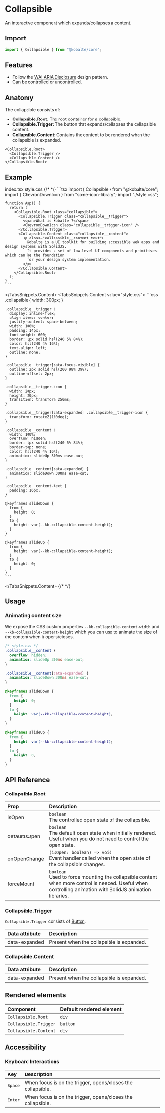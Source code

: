 
# Collapsible

An interactive component which expands/collapses a content.

## Import

```ts
import { Collapsible } from "@kobalte/core";
```

## Features

- Follow the [WAI ARIA Disclosure](https://www.w3.org/WAI/ARIA/apg/patterns/disclosure/) design pattern.
- Can be controlled or uncontrolled.

## Anatomy

The collapsible consists of:

- **Collapsible.Root:** The root container for a collapsible.
- **Collapsible.Trigger:** The button that expands/collapses the collapsible content.
- **Collapsible.Content:** Contains the content to be rendered when the collapsible is expanded.

```tsx
<Collapsible.Root>
  <Collapsible.Trigger />
  <Collapsible.Content />
</Collapsible.Root>
```

## Example

<Preview>
  <BasicExample />
</Preview>

<TabsSnippets>
  <TabsSnippets.List>
    <TabsSnippets.Trigger value="index.tsx">index.tsx</TabsSnippets.Trigger>
    <TabsSnippets.Trigger value="style.css">style.css</TabsSnippets.Trigger>
  </TabsSnippets.List>
  {/* <!-- prettier-ignore-start -->*/}
  <TabsSnippets.Content value="index.tsx">
    ```tsx
    import { Collapsible } from "@kobalte/core";
    import { ChevronDownIcon } from "some-icon-library";
    import "./style.css";

    function App() {
      return (
        <Collapsible.Root class="collapsible">
          <Collapsible.Trigger class="collapsible__trigger">
            <span>What is Kobalte ?</span>
            <ChevronDownIcon class="collapsible__trigger-icon" />
          </Collapsible.Trigger>
          <Collapsible.Content class="collapsible__content">
            <p class="collapsible__content-text">
              Kobalte is a UI toolkit for building accessible web apps and design systems with SolidJS.
              It provides a set of low-level UI components and primitives which can be the foundation
              for your design system implementation.
            </p>
          </Collapsible.Content>
        </Collapsible.Root>
      );
    }
    ```

  </TabsSnippets.Content>
  <TabsSnippets.Content value="style.css">
    ```css
    .collapsible {
      width: 300px;
    }

    .collapsible__trigger {
      display: inline-flex;
      align-items: center;
      justify-content: space-between;
      width: 100%;
      padding: 14px;
      font-weight: 600;
      border: 1px solid hsl(240 5% 84%);
      color: hsl(240 4% 16%);
      text-align: left;
      outline: none;
    }

    .collapsible__trigger[data-focus-visible] {
      outline: 2px solid hsl(200 98% 39%);
      outline-offset: 2px;
    }

    .collapsible__trigger-icon {
      width: 20px;
      height: 20px;
      transition: transform 250ms;
    }

    .collapsible__trigger[data-expanded] .collapsible__trigger-icon {
      transform: rotateZ(180deg);
    }

    .collapsible__content {
      width: 100%;
      overflow: hidden;
      border: 1px solid hsl(240 5% 84%);
      border-top: none;
      color: hsl(240 4% 16%);
      animation: slideUp 300ms ease-out;
    }

    .collapsible__content[data-expanded] {
      animation: slideDown 300ms ease-out;
    }

    .collapsible__content-text {
      padding: 16px;
    }

    @keyframes slideDown {
      from {
        height: 0;
      }
      to {
        height: var(--kb-collapsible-content-height);
      }
    }

    @keyframes slideUp {
      from {
        height: var(--kb-collapsible-content-height);
      }
      to {
        height: 0;
      }
    }
    ```

  </TabsSnippets.Content>
  {/* <!-- prettier-ignore-end -->*/}
</TabsSnippets>

## Usage

### Animating content size

We expose the CSS custom properties `--kb-collapsible-content-width` and `--kb-collapsible-content-height` which you can use to animate the size of the content when it opens/closes.

```css {15,21}
/* style.css */
.collapsible__content {
  overflow: hidden;
  animation: slideUp 300ms ease-out;
}

.collapsible__content[data-expanded] {
  animation: slideDown 300ms ease-out;
}

@keyframes slideDown {
  from {
    height: 0;
  }
  to {
    height: var(--kb-collapsible-content-height);
  }
}

@keyframes slideUp {
  from {
    height: var(--kb-collapsible-content-height);
  }
  to {
    height: 0;
  }
}
```

## API Reference

### Collapsible.Root

| Prop          | Description                                                                                                                                                     |
| :------------ | :-------------------------------------------------------------------------------------------------------------------------------------------------------------- |
| isOpen        | `boolean` <br/> The controlled open state of the collapsible.                                                                                                   |
| defaultIsOpen | `boolean` <br/> The default open state when initially rendered. Useful when you do not need to control the open state.                                          |
| onOpenChange  | `(isOpen: boolean) => void` <br/> Event handler called when the open state of the collapsible changes.                                                          |
| forceMount    | `boolean` <br/> Used to force mounting the collapsible content when more control is needed. Useful when controlling animation with SolidJS animation libraries. |

### Collapsible.Trigger

`Collapsible.Trigger` consists of [Button](/docs/core/components/button).

| Data attribute | Description                               |
| :------------- | :---------------------------------------- |
| data-expanded  | Present when the collapsible is expanded. |

### Collapsible.Content

| Data attribute | Description                               |
| :------------- | :---------------------------------------- |
| data-expanded  | Present when the collapsible is expanded. |

## Rendered elements

| Component             | Default rendered element |
| :-------------------- | :----------------------- |
| `Collapsible.Root`    | `div`                    |
| `Collapsible.Trigger` | `button`                 |
| `Collapsible.Content` | `div`                    |

## Accessibility

### Keyboard Interactions

| Key              | Description                                                 |
| :--------------- | :---------------------------------------------------------- |
| <Kbd>Space</Kbd> | When focus is on the trigger, opens/closes the collapsible. |
| <Kbd>Enter</Kbd> | When focus is on the trigger, opens/closes the collapsible. |
